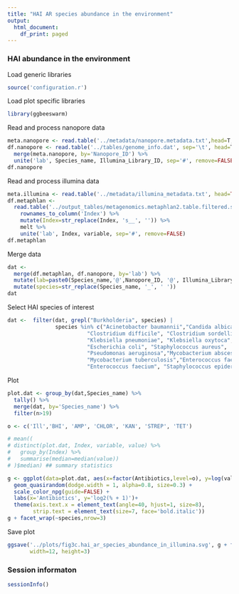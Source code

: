 ```yaml
---
title: "HAI AR species abundance in the environment"
output:
  html_document:
    df_print: paged
---
```


### HAI abundance in the environment

Load generic libraries
```r
source('configuration.r')
```

Load plot specific libraries
```r
library(ggbeeswarm)
```

Read and process nanopore data
```r
meta.nanopore <- read.table('../metadata/nanopore.metadata.txt',head=T,sep='\t')
df.nanopore <- read.table('../tables/genome_info.dat', sep='\t', head=T) %>% 
  merge(meta.nanopore, by='Nanopore_ID') %>%
  unite('lab', Species_name, Illumina_Library_ID, sep='#', remove=FALSE)
df.nanopore
```

Read and process illumina data
```r
meta.illumina <- read.table('../metadata/illumina_metadata.txt', head=TRUE, row.names=2)
df.metaphlan <- 
  read.table('../output_tables/metagenomics.metaphlan2.table.filtered.s', head=TRUE, stringsAsFactors=FALSE) %>% 
    rownames_to_column('Index') %>% 
    mutate(Index=str_replace(Index, 's__', '')) %>%
    melt %>% 
    unite('lab', Index, variable, sep='#', remove=FALSE) 
df.metaphlan
```

Merge data
```r
dat <-
  merge(df.metaphlan, df.nanopore, by='lab') %>% 
  mutate(lab=paste0(Species_name,'@',Nanopore_ID, '@', Illumina_Library_ID)) %>% 
  mutate(species=str_replace(Species_name, '_', ' '))
dat
```

Select HAI species of interest
```r
dat <-  filter(dat, grepl("Burkholderia", species) | 
               species %in% c("Acinetobacter baumannii","Candida albicans",
                         "Clostridium difficile", "Clostridium sordellii", 
                         "Klebsiella pneumoniae", "Klebsiella oxytoca",
                         "Escherichia coli", "Staphylococcus aureus",
                         "Pseudomonas aeruginosa","Mycobacterium abscessus",
                         "Mycobacterium tuberculosis","Enterococcus faecalis",
                         "Enterococcus faecium", "Staphylococcus epidermidis"))
```

Plot
```r
plot.dat <- group_by(dat,Species_name) %>% 
  tally() %>%
  merge(dat, by='Species_name') %>%
  filter(n>19)

o <- c('Ill','BHI', 'AMP', 'CHLOR', 'KAN', 'STREP', 'TET')

# mean((
# distinct(plot.dat, Index, variable, value) %>% 
#   group_by(Index) %>% 
#   summarise(median=median(value))
# )$median) ## summary statistics

g <- ggplot(data=plot.dat, aes(x=factor(Antibiotics,level=o), y=log(value+1,2),color=Antibiotics)) +
  geom_quasirandom(dodge.width = 1, alpha=0.8, size=0.3) +
  scale_color_npg(guide=FALSE) + 
  labs(x='Antibiotics', y='log2(% + 1)')+
  theme(axis.text.x = element_text(angle=40, hjust=1, size=8),
        strip.text = element_text(size=7, face='bold.italic'))
g + facet_wrap(~species,nrow=3)
```

Save plot
```r
ggsave('../plots/fig3c.hai_ar_species_abundance_in_illumina.svg', g + facet_wrap(~species,nrow=1), 
       width=12, height=3)
```

### Session informaton
```r
sessionInfo()
```